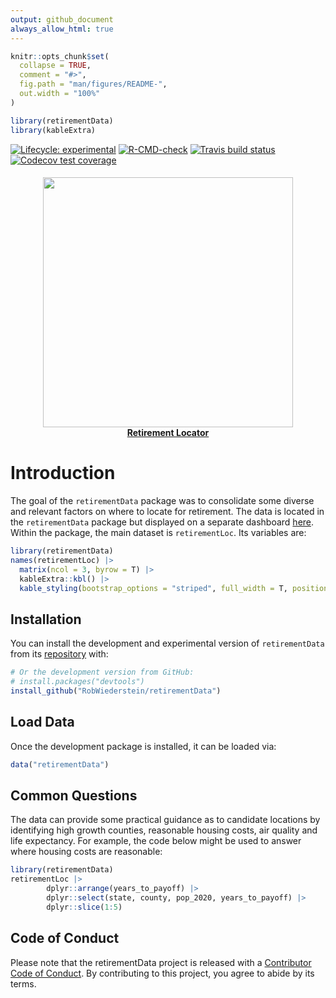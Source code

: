 ```yaml
---
output: github_document
always_allow_html: true
---
```


<!-- README.md is generated from README.Rmd. Please edit that file -->

```r
knitr::opts_chunk$set(
  collapse = TRUE,
  comment = "#>",
  fig.path = "man/figures/README-",
  out.width = "100%"
)
```

```r
library(retirementData)
library(kableExtra)
```


<!-- badges: start -->
[![Lifecycle: experimental](https://img.shields.io/badge/lifecycle-experimental-orange.svg)](https://lifecycle.r-lib.org/articles/stages.html#experimental)
[![R-CMD-check](https://github.com/RobWiederstein/retirement/workflows/R-CMD-check/badge.svg)](https://github.com/RobWiederstein/retirement/actions)
[![Travis build status](https://travis-ci.com/RobWiederstein/retirement.svg?branch=main)](https://travis-ci.com/RobWiederstein/retirement)
[![Codecov test coverage](https://codecov.io/gh/RobWiederstein/retirement/branch/main/graph/badge.svg)](https://codecov.io/gh/RobWiederstein/retirement?branch=main)
<!-- badges: end -->

<h4 align= "center">
<a href='https://rob-wiederstein.shinyapps.io/retirementdash/'><img src='man/figures/retirement-dashboard.jpg' align="center" height="400"/><br/></a>
<a href='https://rob-wiederstein.shinyapps.io/retirementdash/'>Retirement Locator</a>
</h4>

# Introduction

The goal of the `retirementData` package was to consolidate some diverse and relevant factors on where to locate for retirement.  The data is located in the `retirementData` package but displayed on a separate dashboard [here](https://rob-wiederstein.shinyapps.io/retirementdash/?_ga=2.99037854.1258475930.1633524763-1285109657.1633184174).  Within the package, the main dataset is `retirementLoc`. Its variables are:

```r
library(retirementData)
names(retirementLoc) |> 
  matrix(ncol = 3, byrow = T) |>
  kableExtra::kbl() |>
  kable_styling(bootstrap_options = "striped", full_width = T, position = 'center')
```



## Installation

You can install the development and experimental version of `retirementData` from its [repository](https://github.com/RobWiederstein/retirementData) with:

``` r
# Or the development version from GitHub:
# install.packages("devtools")
install_github("RobWiederstein/retirementData")
```

## Load Data

Once the development package is installed, it can be loaded via:

```r
data("retirementData")
```


## Common Questions

The data can provide some practical guidance as to candidate locations by identifying high growth counties, reasonable housing costs, air quality and life expectancy. For example, the code below might be used to answer where housing costs are reasonable:

```r
library(retirementData)
retirementLoc |>
        dplyr::arrange(years_to_payoff) |>
        dplyr::select(state, county, pop_2020, years_to_payoff) |>
        dplyr::slice(1:5)
```

<!--You'll still need to render `README.Rmd` regularly, to keep `README.md` up-to-date. `devtools::build_readme()` is handy for this. You could also use GitHub Actions to re-render `README.Rmd` every time you push. An example workflow can be found here: <https://github.com/r-lib/actions/tree/master/examples>.


# Displaying Code Blocks

In that case, don't forget to commit and push the resulting figure files, so they display on GitHub and CRAN.
-->

## Code of Conduct

Please note that the retirementData project is released with a [Contributor Code of Conduct](https://contributor-covenant.org/version/2/0/CODE_OF_CONDUCT.html). By contributing to this project, you agree to abide by its terms.
